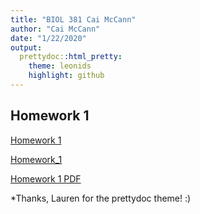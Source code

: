 ```yaml
---
title: "BIOL 381 Cai McCann"
author: "Cai McCann"
date: "1/22/2020"
output: 
  prettydoc::html_pretty:
    theme: leonids
    highlight: github
---
```


## Homework 1
[Homework 1](Homework_1.html)

[Homework_1](Homework_1.html)

[Homework 1 PDF](Typora_practice_sheet_Jan_15_2020_PDF.pdf)

*Thanks, Lauren for the prettydoc theme! :)